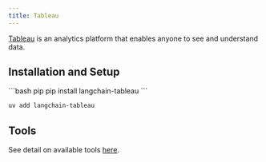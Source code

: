 ```yaml
---
title: Tableau
---
```


[Tableau](https://www.tableau.com/) is an analytics platform that enables anyone to
see and understand data.


## Installation and Setup

<CodeGroup>
```bash pip
pip install langchain-tableau
```

```bash uv
uv add langchain-tableau
```
</CodeGroup>

## Tools

See detail on available tools [here](/oss/python/integrations/tools/tableau).
